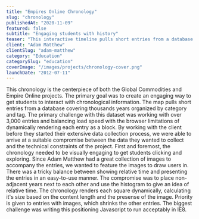 ```yaml
---
title: "Empires Online Chronology"
slug: "chronology"
publishedAt: "2020-11-09"
featured: false
subtitle: "Engaging students with history"
teaser: "This interactive timeline pulls short entries from a database covering thousands years organized by category and tag."
client: "Adam Matthew"
clientSlug: "adam-matthew"
category: "Education"
categorySlug: "education"
coverImage: "/images/projects/chronology-cover.png"
launchDate: "2012-07-11"
---
```

This chronology is the centerpiece of both the Global Commodities and Empire Online projects. The primary goal was to create an engaging way to get students to interact with chronological information. The map pulls short entries from a database covering thousands years organized by category and tag.
The primary challenge with this dataset was working with over 3,000 entries and balancing load speed with the browser limitations of dynamically rendering each entry as a block. By working with the client before they started their extensive data collection process, we were able to arrive at a suitable compromise between the data they wanted to collect and the technical constraints of the project.
First and foremost, the chronology needed to be visually engaging to get students clicking and exploring. Since Adam Matthew had a great collection of images to accompany the entries, we wanted to feature the images to draw users in. There was a tricky balance between showing relative time and presenting the entries in an easy-to-use manner. The compromise was to place non-adjacent years next to each other and use the histogram to give an idea of relative time.
The chronology renders each square dynamically, calculating it's size based on the content length and the presense of the image. Priority is given to entries with images, which shrinks the other entries. The biggest challenge was writing this positioning Javascript to run acceptably in IE8.
‍

